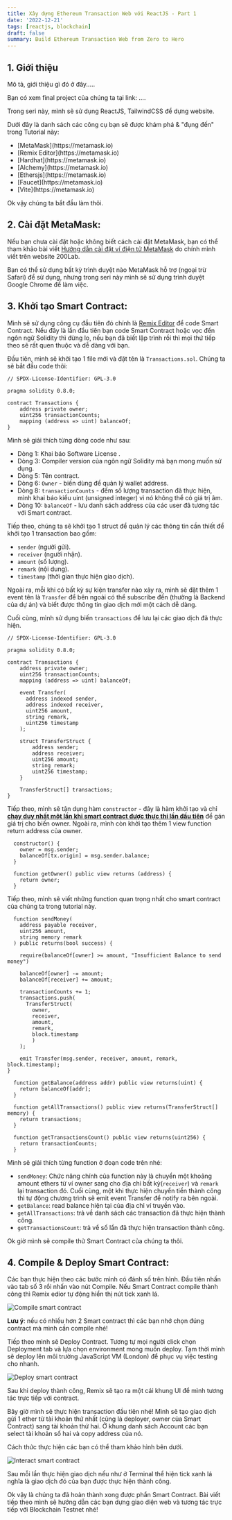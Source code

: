 ```yaml
---
title: Xây dựng Ethereum Transaction Web với ReactJS - Part 1
date: '2022-12-21'
tags: [reactjs, blockchain]
draft: false
summary: Build Ethereum Transaction Web from Zero to Hero
---
```


## 1. Giới thiệu

Mô tả, giới thiệu gì đó ở đây.....

Bạn có xem final project của chúng ta tại link: ....

Trong seri này, mình sẽ sử dụng ReactJS, TailwindCSS để dựng website.

Dưới đây là danh sách các công cụ bạn sẽ được khám phá & "đụng đến" trong Tutorial này:

<ul>
  <li>[MetaMask](https://metamask.io)</li>
  <li>[Remix Editor](https://metamask.io)</li>
  <li>[Hardhat](https://metamask.io)</li>
  <li>[Alchemy](https://metamask.io)</li>
  <li>[Ethersjs](https://metamask.io)</li>
  <li>[Faucet](https://metamask.io)</li>
  <li>[Vite](https://metamask.io)</li>
</ul>

Ok vậy chúng ta bắt đầu làm thôi.

## 2. Cài đặt MetaMask:

Nếu bạn chưa cài đặt hoặc không biết cách cài đặt MetaMask, bạn có thể tham khảo bài viết [Hướng dẫn cài đặt ví điện tử MetaMask](https://200lab.io/blog/vi-metamask-la-gi/) do chính mình viết trên website 200Lab.

Bạn có thể sử dụng bất kỳ trình duyệt nào MetaMask hỗ trợ (ngoại trừ Safari) để sử dụng, nhưng trong seri này mình sẽ sử dụng trình duyệt Google Chrome để làm việc.

## 3. Khởi tạo Smart Contract:

Mình sẽ sử dụng công cụ đầu tiên đó chính là [Remix Editor](https://remix.ethereum.org/#optimize=false&runs=200&evmVersion=null&version=soljson-v0.8.7+commit.e28d00a7.js) để code Smart Contract. Nếu đây là lần đầu tiên bạn code Smart Contract hoặc vọc đến ngôn ngữ Solidity thì đừng lo, nếu bạn đã biết lập trình rồi thì mọi thứ tiếp theo sẽ rất quen thuộc và dễ dàng với bạn.

Đầu tiên, mình sẽ khởi tạo 1 file mới và đặt tên là `Transactions.sol`. Chúng ta sẽ bắt đầu code thôi:

```sol showLineNumbers filename="Transactions.sol"
// SPDX-License-Identifier: GPL-3.0

pragma solidity 0.8.0;

contract Transactions {
    address private owner;
    uint256 transactionCounts;
    mapping (address => uint) balanceOf;
}
```

Mình sẽ giải thích từng dòng code như sau:

- Dòng 1: Khai báo Software License .
- Dòng 3: Compiler version của ngôn ngữ Solidity mà bạn mong muốn sử dụng.
- Dòng 5: Tên contract.
- Dòng 6: `Owner` - biến dùng để quản lý wallet address.
- Dòng 8: `transactionCounts` - đếm số lượng transaction đã thực hiện, mình khai báo kiểu uint (unsigned integer) vì nó không thể có giá trị âm.
- Dòng 10: `balanceOf` - lưu danh sách address của các user đã tương tác với Smart contract.

Tiếp theo, chúng ta sẽ khởi tạo 1 struct để quản lý các thông tin cần thiết để khởi tạo 1 transaction bao gồm:

- `sender` (người gửi).
- `receiver` (người nhận).
- `amount` (số lượng).
- `remark` (nội dung).
- `timestamp` (thời gian thực hiện giao dịch).

Ngoài ra, mỗi khi có bất kỳ sự kiện transfer nào xảy ra, mình sẽ đặt thêm 1 event tên là `Transfer` để bên ngoài có thể subscribe đến (thường là Backend của dự án) và biết được thông tin giao dịch mới một cách dễ dàng.

Cuối cùng, mình sử dụng biến `transactions` để lưu lại các giao dịch đã thực hiện.

```sol {10-16,18-24,26} showLineNumbers filename="Transactions.sol"
// SPDX-License-Identifier: GPL-3.0

pragma solidity 0.8.0;

contract Transactions {
    address private owner;
    uint256 transactionCounts;
    mapping (address => uint) balanceOf;

    event Transfer(
      address indexed sender,
      address indexed receiver,
      uint256 amount,
      string remark,
      uint256 timestamp
    );

    struct TransferStruct {
        address sender;
        address receiver;
        uint256 amount;
        string remark;
        uint256 timestamp;
    }

    TransferStruct[] transactions;
}
```

Tiếp theo, mình sẽ tận dụng hàm `constructor` - đây là hàm khởi tạo và chỉ <ins>**chạy duy nhất một lần khi smart contract được thực thi lần đầu tiên**</ins> để gán giá trị cho biến owner. Ngoài ra, mình còn khởi tạo thêm 1 view function return address của owner.

```sol filename="Transactions.sol"
  constructor() {
    owner = msg.sender;
    balanceOf[tx.origin] = msg.sender.balance;
  }

  function getOwner() public view returns (address) {
    return owner;
  }
```

Tiếp theo, mình sẽ viết những function quan trọng nhất cho smart contract của chúng ta trong tutorial này.

```sol filename="Transactions.sol"
  function sendMoney(
    address payable receiver,
    uint256 amount,
    string memory remark
  ) public returns(bool success) {

    require(balanceOf[owner] >= amount, "Insufficient Balance to send money")

    balanceOf[owner] -= amount;
    balanceOf[receiver] += amount;

    transactionCounts += 1;
    transactions.push(
      TransferStruct(
        owner,
        receiver,
        amount,
        remark,
        block.timestamp
        )
    );

    emit Transfer(msg.sender, receiver, amount, remark, block.timestamp);
}

  function getBalance(address addr) public view returns(uint) {
    return balanceOf[addr];
  }

  function getAllTransactions() public view returns(TransferStruct[] memory) {
    return transactions;
  }

  function getTransactionsCount() public view returns(uint256) {
    return transactionCounts;
  }
```

Mình sẽ giải thích từng function ở đoạn code trên nhé:

- `sendMoney`: Chức năng chính của function này là chuyển một khoảng amount ethers từ ví owner sang cho địa chỉ bất kỳ(`receiver`) và `remark` lại transaction đó. Cuối cùng, một khi thực hiện chuyển tiền thành công thì tự động chương trình sẽ emit event Transfer để notify ra bên ngoài.
- `getBalance`: read balance hiện tại của địa chỉ ví truyền vào.
- `getAllTransactions`: trả về danh sách các transaction đã thực hiện thành công.
- `getTransactionsCount`: trả về số lần đã thực hiện transaction thành công.

Ok giờ mình sẽ compile thử Smart Contract của chúng ta thôi.

## 4. Compile & Deploy Smart Contract:

Các bạn thực hiện theo các bước mình có đánh số trên hình. Đầu tiên nhấn vào tab số 3 rồi nhấn vào nút Compile. Nếu Smart Contract compile thành công thì Remix edior tự động hiển thị nút tick xanh lá.

<img
  className="inline rounded-lg"
  src="/static/images/Blog/step-compile-smart-contract.png"
  alt="Compile smart contract"
/>

**Lưu ý**: nếu có nhiều hơn 2 Smart contract thì các bạn nhớ chọn đúng contract mà mình cần compile nhé!

Tiếp theo mình sẽ Deploy Contract. Tương tự mọi người click chọn Deployment tab và lựa chọn environment mong muốn deploy. Tạm thời mình sẽ deploy lên môi trường JavaScript VM (London) để phục vụ việc testing cho nhanh.

<img
  className="inline rounded-lg"
  src="/static/images/Blog/deploy-smart-contract.png"
  alt="Deploy smart contract"
/>

Sau khi deploy thành công, Remix sẽ tạo ra một cái khung UI để mình tương tác trực tiếp với contract.

Bây giờ mình sẽ thực hiện transaction đầu tiên nhé! Mình sẽ tạo giao dịch gửi 1 ether từ tài khoản thứ nhất (cũng là deployer, owner của Smart Contract) sang tài khoản thứ hai. Ở khung danh sách Account các bạn select tài khoản số hai và copy address của nó.

Cách thức thực hiện các bạn có thể tham khảo hình bên dưới.

<img
  className="inline rounded-lg"
  src="/static/images/Blog/interact-smart-contract.png"
  alt="Interact smart contract"
/>

Sau mỗi lần thực hiện giao dịch nếu như ở Terminal thể hiện tick xanh lá nghĩa là giao dịch đó của bạn được thực hiện thành công.

Ok vậy là chúng ta đã hoàn thành xong được phần Smart Contract. Bài viết tiếp theo mình sẽ hướng dẫn các bạn dựng giao diện web và tương tác trực tiếp với Blockchain Testnet nhé!

